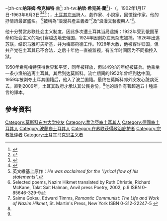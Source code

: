{{NoteTA
|T=zh-cn:纳泽姆·希克梅特;zh-tw:納欣·希克美;
|1=zh-cn:纳泽姆;zh-tw:納欣;
|2=zh-cn:希克梅特;zh-tw:希克美;
}}

{{Infobox Writer <!-- for more information see [[:Template:Infobox_Writer/doc|:Template:Infobox Writer/doc]] -->
|name =納欣·希克美·蘭<br />Nâzım Hikmet Ran
|image = 
|caption =
|birthdate = {{Birth date|1902|1|17|df=y}}
|birthplace = [[奥斯曼帝国|奥斯曼帝国]]薩洛尼卡（今[[希臘|希臘]][[塞薩洛尼基|塞薩洛尼基]]）
|deathdate = {{Death date and age|1963|6|3|1902|1|17|df=y}}
|deathplace = [[蘇聯|蘇聯]][[莫斯科|莫斯科]]
|occupation = 詩人，劇作家，小說家，回憶錄作者
|genre =
|movement =
|influences =
|influenced =
|website =
}}
-{zh-cn:'''纳泽姆·希克梅特·兰'''<ref name="multiple">{{cite press release|title=土耳其政府有意迎回希克梅特遗骨|publisher=中华读书报|date=2017-02-08|url=http://epaper.gmw.cn/zhdsb/html/2017-02/08/nw.D110000zhdsb_20170208_3-04.htm|language=zh|accessdate=2019-02-10}}</ref>; zh-tw:'''納欣·希克美·蘭'''<ref>{{Cite web |url = http://ctopenbook.tw/archives/402757/ |title = 開卷嚴選：留住一切親愛的 |author = John Berger |date = 2009-05-10 |publisher = 中國時報開卷版 |language = zh |accessdate = 2019-02-10 |archive-url = https://web.archive.org/web/20190212011451/http://ctopenbook.tw/archives/402757/ |archive-date = 2019-02-12 |dead-url = yes }}</ref>}-（{{lang-tr|Nâzım Hikmet Ran}}，1902年1月17日-1963年6月3日<ref name=Britannica>{{Cite web |url=http://www.britannica.com/EBchecked/topic/265653/Nazim-Hikmet/265653rellinks/Related-Links |title=Encyclopædia Britannica: Nazım Hikmet (Turkish author) |accessdate=2011-07-06 |archive-date=2014-02-21 |archive-url=https://web.archive.org/web/20140221123701/http://www.britannica.com/EBchecked/topic/265653/Nazim-Hikmet/265653rellinks/Related-Links/ |dead-url=no }}</ref><ref name=NazimHikmet>{{Cite web |url=http://www.nazimhikmet.org.tr/kronolojik.asp |title=Nazım Hikmet Kültür ve Sanat Vakfı |accessdate=2011-07-06 |archive-date=2007-03-19 |archive-url=https://web.archive.org/web/20070319184345/http://www.nazimhikmet.org.tr/kronolojik.asp |dead-url=no }}</ref><ref>英文維基上原作：''He was acclaimed for the "lyrical flow of his statements".''</ref>
），[[土耳其|土耳其]][[左派|左派]]詩人、劇作家、小說家，回憶錄作家。他的抒情詩最富盛名。<!-- He was acclaimed for the "lyrical flow of his statements". --><ref name="christie">Selected poems, Nazim Hikmet translated by Ruth Christie, Richard McKane, Talat Sait Halman, Anvil press Poetry, 2002, p.9 ISBN 0-85646-329-9</ref>被稱為“浪漫共產主義者”<ref name="goksu">Saime Goksu, Edward Timms, ''Romantic Communist: The Life and Work of Nazim Hikmet'', St. Martin's Press, New York ISBN 0-312-22247-5 {{Page needed|date=September 2010}}</ref>及“浪漫文藝復興人”<ref name=christie/>。

他十分赞赏苏联社会主义制度，因此多次遭土耳其当局逮捕：1922年受到俄国革命和社会主义的吸引穿越边境去俄国，1924年因创办左派杂志被捕。1926年出逃苏联，结识马雅可夫斯基，并为梅耶荷德工作。1928年大赦，他被容许归国，但共产党在土耳其已不合法，之后十年他一直被监视，有五年时间因为不同指控入狱。

1950年希克梅特获得世界和平奖，同年被释放，但以49岁的年纪被征兵。他乘坐一条小渔船逃离土耳其，其后到达莫斯科。流亡期间的1952年曾经到达中国，1959年被剥夺土耳其国籍后，他入了波兰国籍。最终在莫斯科郊外突发心脏病死去。直到2009年，土耳其政府才承认其公民身份。<ref name="multiple"/>他的詩作有著超過五十種語言的譯本。

==參考資料==
<references/>

{{Authority control}}

{{DEFAULTSORT:Hikmet, Nâzım}}
[[Category:莫斯科东方大学校友|Category:莫斯科东方大学校友]]
[[Category:喬治亞裔土耳其人|Category:喬治亞裔土耳其人]]
[[Category:德國裔土耳其人|Category:德國裔土耳其人]]
[[Category:波蘭裔土耳其人|Category:波蘭裔土耳其人]]
[[Category:在苏联获得政治庇护者|Category:在苏联获得政治庇护者]]
[[Category:宗教批评者|Category:宗教批评者]]
[[Category:土耳其马克思主义者|Category:土耳其马克思主义者]]